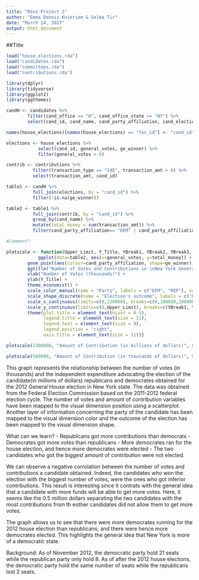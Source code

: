 ```yaml
---
title: "Mini-Project 2"
author: "Emma Dennis-Knieriem & Selma Tir"
date: "March 24, 2017"
output: html_document
---
```


##Title

```r
load("house_elections.rda")
load("candidates.rda")
load("committees.rda")
load("contributions.rda")

library(dplyr)
library(tidyverse)
library(ggplot2)
library(ggthemes)
```

```r
candH <- candidates %>%
        filter(cand_office == "H", cand_office_state == "NY") %>%
        select(cand_id, cand_name, cand_party_affiliation, cand_election_yr)

names(house_elections)[names(house_elections) == "fec_id"] <- "cand_id"

elections <- house_elections %>%
            select(cand_id, general_votes, ge_winner) %>%
            filter(general_votes > 0)

contrib <- contributions %>%
          filter(transaction_type == "24E", transaction_amt > 0) %>%
          select(transaction_amt, cand_id)

table1 <- candH %>%
          full_join(elections, by = "cand_id") %>%
          filter(!is.na(ge_winner)) 

table2 <- table1 %>%
          full_join(contrib, by = "cand_id") %>%
          group_by(cand_name) %>%
          mutate(total_money = sum(transaction_amt)) %>%
          filter(cand_party_affiliation== "DEM" | cand_party_affiliation=="REP", !is.na(total_money))

#Comment?

plotscale <- function(Upper_Limit, Y_Title, YBreak1, YBreak2, YBreak3, YBreak4, YBreak5, YBreak6, YLab1, YLab2, YLab3, YLab4, YLab5, YLab6) {
            ggplot(data=table2, aes(x=general_votes, y=total_money)) +
        geom_point(aes(colour=cand_party_affiliation, shape=ge_winner), size=2.5) +
        ggtitle("Number of Votes and Contributions in \nNew York General House Election") +
        xlab("Number of Votes (thousands)") +
        ylab(Y_Title) +
        theme_economist() +
        scale_color_manual(name = "Party", labels = c("DEM", "REP"), values = c("#0006CC", "#CC0000")) +
        scale_shape_discrete(name = "Election's outcome", labels = c("Loss", "Win")) +
        scale_x_continuous(limits=c(0,220000), breaks=c(0,100000,200000), labels = c("0","100","200")) +
        scale_y_continuous(limits=c(0,Upper_Limit), breaks=c(YBreak1, YBreak2, YBreak3, YBreak4, YBreak5, YBreak6), labels=c(YLab1, YLab2, YLab3, YLab4, YLab5, YLab6)) +
        theme(plot.title = element_text(hjust = 0.5),
              legend.title = element_text(size = 11),
              legend.text = element_text(size = 9),
              legend.position = "right",
              axis.title = element_text(size = 11))}

plotscale(1300000, "Amount of Contribution (in millions of dollars)", 0, 250000, 500000, 750000, 1000000, 1250000, 0, 0.25, 0.50, 0.75, 1.00, 1.25)

plotscale(500000, "Amount of Contribution (in thousands of dollars)", 0, 100000, 200000, 300000, 400000, 500000, 0, 100, 200, 300, 400, 500)

```


This graph represents the relationship between the number of votes (in thousands) and the independent expenditure advocating the election of the candidate(in millions of dollars) republicans and democrates obtained for the 2012 General House election in New York state. 
The data was obtained from the Federal Election Commission based on the 2011-2012 federal election cycle. 
The number of votes and amount of contribution variables have been mapped to the visual dimension position using a scatterplot. Another layer of information concerning the party of the candidate has been mapped to the visual dimension color and the outcome of the election has been mapped to the visual dimension shape. 

What can we learn?
  - Republicans got more contributions than democrats 
  - Democrates got more votes than republicans
  - More democrates ran for the house election, and hence more democrates were elected
  - The two candidates who got the biggest amount of contribution were not elected. 
  
We can observe a negative corrolation between the number of votes and contributions a candidate obtained. Indeed, the candidates who won the election with the biggest number of votes, were the ones who got inferior contributions. This result is interesting since it contrats with the general idea that a candidate with more funds will be able to get more votes. Here, it seems like the 0.5 million dollars separating the two candidates with the most contributions from th eother candidates did not allow them to get more votes. 

The graph allows us to see that there were more democrates running for the 2012 house election than republicans; and there were hence more democrates elected. This highlights the general idea that New York is more of a democratic state.

Background:
As of November 2012, the democratic party hold 21 seats while the republican party only hold 8. As of after the 2012 house elections, the democratic party hold the same number of seats while the republicans lost 2 seats. 
